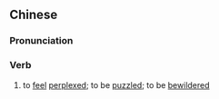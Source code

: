 {{also|纳闷}}
==Chinese==
{{zh-forms|s=纳闷}}

===Pronunciation===
{{zh-pron
|m=nàmèn,er=y
|c=naap6 mun6
|cat=v
}}

===Verb===
{{zh-verb}}

# to [[feel]] [[perplexed]]; to be [[puzzled]]; to be [[bewildered]]

{{zh-cat|Advanced}}